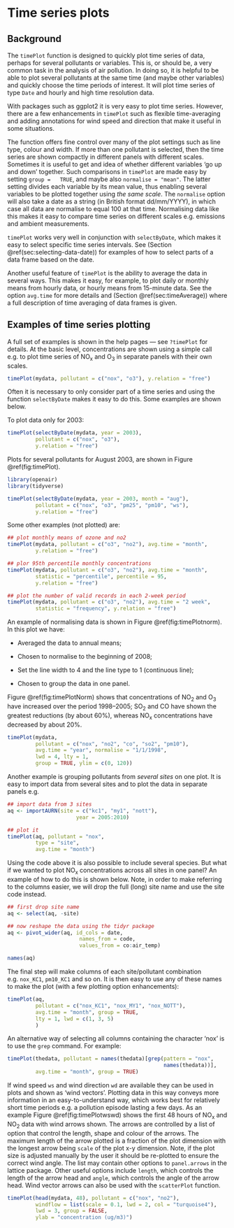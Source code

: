 # Time series plots  {#sec:timePlot}

## Background {#sec:timePlotBack}

The `timePlot` function is designed to quickly plot time series of
data, perhaps for several pollutants or variables. This is, or should
be, a very common task in the analysis of air pollution. In doing so,
it is helpful to be able to plot several pollutants at the same time
(and maybe other variables) and quickly choose the time periods of
interest. It will plot time series of type `Date` and hourly and
high time resolution data.

With packages such as [ggplot2]{.pkg} it is very easy to plot time series. However, there are a few enhancements in `timePlot` such as flexible time-averaging and adding annotations for wind speed and direction that make it useful in some situations.

The function offers fine control over many of the plot settings such
as line type, colour and width. If more than one pollutant is
selected, then the time series are shown compactly in different panels
with different scales. Sometimes it is useful to get and idea of
whether different variables 'go up and down' together. Such
comparisons in `timePlot` are made easy by setting `group =
  TRUE`, and maybe also `normalise = "mean"`. The latter setting
divides each variable by its mean value, thus enabling several
variables to be plotted together using *the same scale*. The
`normalise` option will also take a date as a string (in British
format dd/mm/YYYY), in which case all data are normalise to equal 100
at that time. Normalising data like this makes it easy to compare time
series on different scales e.g. emissions and ambient measurements.

`timePlot` works very well in conjunction with
`selectByDate`, which makes it easy to select specific time
series intervals. See (Section \@ref(sec:selecting-data-date)) for examples
of how to select parts of a data frame based on the date.

Another useful feature of `timePlot` is the ability to average the
data in several ways. This makes it easy, for example, to plot daily
or monthly means from hourly data, or hourly means from 15-minute
data. See the option `avg.time` for more details and
(Section \@ref(sec:timeAverage)) where a full description of time
averaging of data frames is given.

## Examples of time series plotting

A full set of examples is shown in the help pages --- see `?timePlot`
for details. At the basic level, concentrations are shown using a
simple call e.g. to plot time series of NO~x~ and O~3~ in separate
panels with their own scales.

```r
timePlot(mydata, pollutant = c("nox", "o3"), y.relation = "free")
```

Often it is necessary to only consider part of a time series and using
the \openair function `selectByDate` makes it easy to do
this. Some examples are shown below.

To plot data only for 2003:

```r
timePlot(selectByDate(mydata, year = 2003), 
         pollutant = c("nox", "o3"), 
         y.relation = "free")
```


Plots for several pollutants for August 2003, are shown in Figure
\@ref(fig:timePlot).

```r
library(openair)
library(tidyverse)

timePlot(selectByDate(mydata, year = 2003, month = "aug"),
         pollutant = c("nox", "o3", "pm25", "pm10", "ws"),
         y.relation = "free")
```

Some other examples (not plotted) are:

```r
## plot monthly means of ozone and no2
timePlot(mydata, pollutant = c("o3", "no2"), avg.time = "month",
         y.relation = "free")

## plor 95th percentile monthly concentrations
timePlot(mydata, pollutant = c("o3", "no2"), avg.time = "month",
         statistic = "percentile", percentile = 95,
         y.relation = "free")

## plot the number of valid records in each 2-week period
timePlot(mydata, pollutant = c("o3", "no2"), avg.time = "2 week",
         statistic = "frequency", y.relation = "free")
```

An example of normalising data is shown in Figure
\@ref(fig:timePlotnorm). In this plot we have:

-  Averaged the data to annual means;

-  Chosen to normalise to the beginning of 2008;

-   Set the line width to 4 and the line type to 1 (continuous line);

-  Chosen to group the data in one panel.


Figure \@ref(fig:timePlotNorm) shows that concentrations of NO~2~ and
O~3~ have increased over the period 1998--2005; SO~2~ and CO have
shown the greatest reductions (by about 60%), whereas NO~x~
concentrations have decreased by about 20%.

```r
timePlot(mydata, 
         pollutant = c("nox", "no2", "co", "so2", "pm10"),
         avg.time = "year", normalise = "1/1/1998", 
         lwd = 4, lty = 1,
         group = TRUE, ylim = c(0, 120))
```

Another example is grouping pollutants from *several sites* on
one plot. It is easy to import data from several sites and to plot the
data in separate panels e.g.

```r
## import data from 3 sites
aq <- importAURN(site = c("kc1", "my1", "nott"), 
                      year = 2005:2010)

## plot it
timePlot(aq, pollutant = "nox", 
         type = "site", 
         avg.time = "month")
```

Using the code above it is also possible to include several
species. But what if we wanted to plot NO~x~ concentrations across all
sites in one panel? An example of how to do
this is shown below. Note, in order to make referring to the columns
easier, we will drop the full (long) site name and use the site code
instead.

```r
## first drop site name
aq <- select(aq, -site)

## now reshape the data using the tidyr package
aq <- pivot_wider(aq, id_cols = date, 
                       names_from = code, 
                       values_from = co:air_temp)

names(aq)
```

The final step will make columns of each site/pollutant combination
e.g. `nox_KC1`, `pm10_KC1` and so on. It is then easy to use any of
these names to make the plot (with a few plotting option enhancements):

```r
timePlot(aq, 
         pollutant = c("nox_KC1", "nox_MY1", "nox_NOTT"),
         avg.time = "month", group = TRUE,
         lty = 1, lwd = c(1, 3, 5)
         )
```

An alternative way of selecting all columns containing the character
'nox' is to use the `grep` command. For example:

```r
timePlot(thedata, pollutant = names(thedata)[grep(pattern = "nox", 
                                                  names(thedata))],
         avg.time = "month", group = TRUE)
```

If wind speed `ws` and wind direction `wd` are available
they can be used in plots and shown as 'wind vectors'. Plotting data
in this way conveys more information in an easy-to-understand way,
which works best for relatively short time periods e.g. a pollution
episode lasting a few days. As an example Figure \@ref(fig:timePlotwswd)
shows the first 48 hours of NO~x~ and NO~2~ data with wind arrows
shown. The arrows are controlled by a list of option that control the
length, shape and colour of the arrows. The maximum length of the
arrow plotted is a fraction of the plot dimension with the longest
arrow being `scale` of the plot x-y dimension. Note, if the plot
size is adjusted manually by the user it should be re-plotted to
ensure the correct wind angle. The list may contain other options to
`panel.arrows` in the [lattice]{.pkg} package. Other useful options
include `length`, which controls the length of the arrow head and
`angle`, which controls the angle of the arrow head. Wind vector
arrows can also be used with the `scatterPlot` function.


```r
timePlot(head(mydata, 48), pollutant = c("nox", "no2"), 
         windflow = list(scale = 0.1, lwd = 2, col = "turquoise4"), 
         lwd = 3, group = FALSE, 
         ylab = "concentration (ug/m3)")
```
